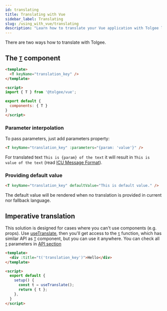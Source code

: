 ```yaml
---
id: translating
title: Translating with Vue
sidebar_label: Translating
slug: /using_with_vue/translating
description: "Learn how to translate your Vue application with Tolgee localization tool: with the T-component or by Imperative translation."
---
```


There are two ways how to translate with Tolgee.

## The [`T`](./api#t-component) component

```html
<template>
  <T keyName="translation_key" />
</template>

<script>
import { T } from '@tolgee/vue';

export default {
  components: { T }
}
</script>
```

### Parameter interpolation
To pass parameters, just add parameters property:

```html
<T keyName="translation_key" :parameters="{param: 'value'}" />
```

For translated text `This is {param} of the text` it will result in `This is value of the text` (read [ICU Message Format](/platform/icu_message_format)).

### Providing default value

```html
<T keyName="translation_key" defaultValue="This is default value." />
```

The default value will be rendered when no translation is provided in current nor fallback language.

## Imperative translation

This solution is designed for cases where you can't use components (e.g. props).
Use [useTranslate](./api#usetranslate-with-function-t), then you'll get access to the [`t`](./api#function-t) function,
which has similar API as [`T`](./api#t-component) component, but you can use it anywhere. 
You can check all [`t`](./api#usetranslate-with-function-t) parameters in [API section](./api#usetranslate-with-function-t)

```html
<template>
  <div :title="t('translation_key')">Hello</div>
</template>

<script>
  export default {
    setup() {
      const t = useTranslate();
      return { t };
    },
  }
</script>
```
